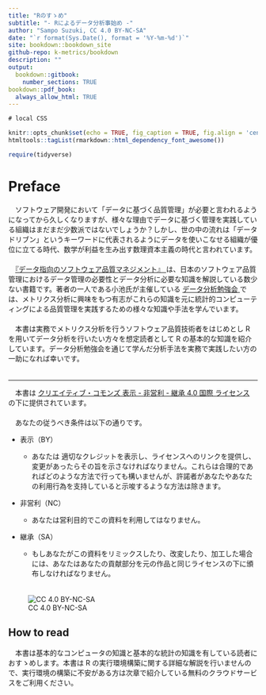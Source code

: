 ```yaml
---
title: "Rのすゝめ"
subtitle: "- Rによるデータ分析事始め -"
author: "Sampo Suzuki, CC 4.0 BY-NC-SA"
date: "`r format(Sys.Date(), format = '%Y-%m-%d')`"
site: bookdown::bookdown_site
github-repo: k-metrics/bookdown
description: ""
output: 
  bookdown::gitbook:
    number_sections: TRUE
bookdown::pdf_book:
  always_allow_html: TRUE
---
```


```css
# local CSS
```

```r
knitr::opts_chunk$set(echo = TRUE, fig_caption = TRUE, fig.align = 'center')
htmltools::tagList(rmarkdown::html_dependency_font_awesome())

require(tidyverse)
```

# Preface {.unnumbered}

　ソフトウェア開発において「データに基づく品質管理」が必要と言われるようになってから久しくなりますが、様々な理由でデータに基づく管理を実践している組織はまだまだ少数派ではないでしょうか？しかし、世の中の流れは「データドリブン」というキーワードに代表されるようにデータを使いこなせる組織が優位に立てる時代、数学が利益を生み出す数理資本主義の時代と言われています。\
　\
　[『データ指向のソフトウェア品質マネジメント』 <i class="fa １fa-external-link"></i>](https://www.juse-p.co.jp/products/view/442) は、日本のソフトウェア品質管理におけるデータ管理の必要性とデータ分析に必要な知識を解説している数少ない書籍です。著者の一人である小池氏が主催している [データ分析勉強会 <i class="fa １fa-external-link"></i>](https://sites.google.com/site/kantometrics/home){target="_blank"} では、メトリクス分析に興味をもつ有志がこれらの知識を元に統計的コンピューティングによる品質管理を実践するための様々な知識や手法を学んでいます。\
　\
　本書は実務でメトリクス分析を行うソフトウェア品質技術者をはじめとし R を用いてデータ分析を行いたい方々を想定読者として R の基本的な知識を紹介しています。データ分析勉強会を通じて学んだ分析手法を実務で実践したい方の一助になれば幸いです。\
　

------------------------------------------------------------------------

　本書は [クリエイティブ・コモンズ 表示 - 非営利 - 継承 4.0 国際 ライセンス](https://creativecommons.org/licenses/by-nc-sa/4.0/deed.ja) の下に提供されています。\
　\
　あなたの従うべき条件は以下の通りです。

-   表示（BY）

    -   あなたは 適切なクレジットを表示し、ライセンスへのリンクを提供し、変更があったらその旨を示さなければなりません。これらは合理的であればどのような方法で行っても構いませんが、許諾者があなたやあなたの利用行為を支持していると示唆するような方法は除きます。

-   非営利（NC）

    -   あなたは営利目的でこの資料を利用してはなりません。

-   継承（SA）

    -   もしあなたがこの資料をリミックスしたり、改変したり、加工した場合には、あなたはあなたの貢献部分を元の作品と同じライセンスの下に頒布しなければなりません。\
        　

![CC 4.0 BY-NC-SA](https://i.creativecommons.org/l/by-nc-sa/4.0/88x31.png)

\newpage

## How to read
　本書は基本的なコンピュータの知識と基本的な統計の知識を有している読者におすゝめします。本書は R の実行環境構築に関する詳細な解説を行いませんので、実行環境の構築に不安がある方は次章で紹介している無料のクラウドサービスをご利用ください。

